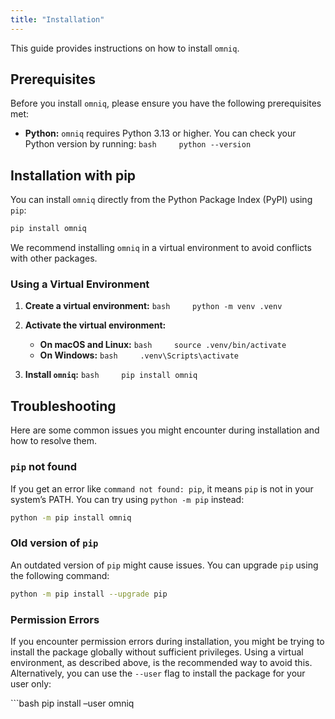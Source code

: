 ```yaml
---
title: "Installation"
---
```


This guide provides instructions on how to install `omniq`.

## Prerequisites

Before you install `omniq`, please ensure you have the following prerequisites met:

*   **Python:** `omniq` requires Python 3.13 or higher. You can check your Python version by running:
    ```bash
    python --version
    ```

## Installation with pip

You can install `omniq` directly from the Python Package Index (PyPI) using `pip`:

```bash
pip install omniq
```

We recommend installing `omniq` in a virtual environment to avoid conflicts with other packages.

### Using a Virtual Environment

1.  **Create a virtual environment:**
    ```bash
    python -m venv .venv
    ```

2.  **Activate the virtual environment:**
    *   **On macOS and Linux:**
        ```bash
        source .venv/bin/activate
        ```
    *   **On Windows:**
        ```bash
        .venv\Scripts\activate
        ```

3.  **Install `omniq`:**
    ```bash
    pip install omniq
    ```

## Troubleshooting

Here are some common issues you might encounter during installation and how to resolve them.

### `pip` not found

If you get an error like `command not found: pip`, it means `pip` is not in your system's PATH. You can try using `python -m pip` instead:

```bash
python -m pip install omniq
```

### Old version of `pip`

An outdated version of `pip` might cause issues. You can upgrade `pip` using the following command:

```bash
python -m pip install --upgrade pip
```

### Permission Errors

If you encounter permission errors during installation, you might be trying to install the package globally without sufficient privileges.
Using a virtual environment, as described above, is the recommended way to avoid this. Alternatively, you can use the `--user` flag to install the package for your user only:

```bash
pip install --user omniq